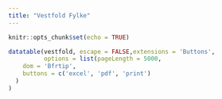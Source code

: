 ```yaml
---
title: "Vestfold Fylke"
---
```


```r
knitr::opts_chunk$set(echo = TRUE)
```


```r
datatable(vestfold, escape = FALSE,extensions = 'Buttons', 
          options = list(pageLength = 5000,
    dom = 'Bfrtip',
    buttons = c('excel', 'pdf', 'print')
  )
)
```

